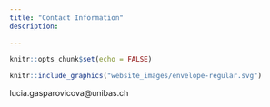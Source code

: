 ```yaml
---
title: "Contact Information"
description: 
  
---
```


```r
knitr::opts_chunk$set(echo = FALSE)
```



:::float-image
```r
knitr::include_graphics("website_images/envelope-regular.svg")
```



lucia.gasparovicova@unibas.ch

:::


